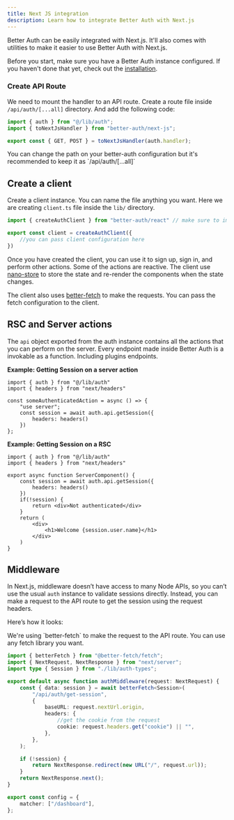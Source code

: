 ```yaml
---
title: Next JS integration
description: Learn how to integrate Better Auth with Next.js
---
```


Better Auth can be easily integrated with Next.js. It'll also comes with utilities to make it easier to use Better Auth with Next.js.

Before you start, make sure you have a Better Auth instance configured. If you haven't done that yet, check out the [installation](/docs/installation).

### Create API Route

We need to mount the handler to an API route. Create a route file inside `/api/auth/[...all]` directory. And add the following code:

```ts title="api/auth/[...all]/route.ts"
import { auth } from "@/lib/auth";
import { toNextJsHandler } from "better-auth/next-js";

export const { GET, POST } = toNextJsHandler(auth.handler);
```

<Callout type="info">
 You can change the path on your better-auth configuration but it's recommended to keep it as `/api/auth/[...all]`
</Callout>

## Create a client

Create a client instance. You can name the file anything you want. Here we are creating `client.ts` file inside the `lib/` directory.

```ts title="client.ts"
import { createAuthClient } from "better-auth/react" // make sure to import from better-auth/react

export const client = createAuthClient({
    //you can pass client configuration here
})
```

Once you have created the client, you can use it to sign up, sign in, and perform other actions.
Some of the actions are reactive. The client use [nano-store](https://github.com/nanostores/nanostores) to store the state and re-render the components when the state changes.

The client also uses [better-fetch](https://github.com/bekacru/better-fetch) to make the requests. You can pass the fetch configuration to the client.

## RSC and Server actions

The `api` object exported from the auth instance contains all the actions that you can perform on the server. Every endpoint made inside Better Auth is a invokable as a function. Including plugins endpoints.

**Example: Getting Session on a server action**

```tsx title="server.ts"
import { auth } from "@/lib/auth"
import { headers } from "next/headers"

const someAuthenticatedAction = async () => {
    "use server";
    const session = await auth.api.getSession({
        headers: headers()
    })
};
```

**Example: Getting Session on a RSC**

```tsx
import { auth } from "@/lib/auth"
import { headers } from "next/headers"

export async function ServerComponent() {
    const session = await auth.api.getSession({
        headers: headers()
    })
    if(!session) {
        return <div>Not authenticated</div>
    }
    return (
        <div>
            <h1>Welcome {session.user.name}</h1>
        </div>
    )
}
```

## Middleware

In Next.js, middleware doesn’t have access to many Node APIs, so you can’t use the usual `auth` instance to validate sessions directly. Instead, you can make a request to the API route to get the session using the request headers.

Here’s how it looks:

<Callout>
We're using `better-fetch` to make the request to the API route. You can use any fetch library you want.
</Callout>

```ts
import { betterFetch } from "@better-fetch/fetch";
import { NextRequest, NextResponse } from "next/server";
import type { Session } from "./lib/auth-types";

export default async function authMiddleware(request: NextRequest) {
	const { data: session } = await betterFetch<Session>(
		"/api/auth/get-session",
		{
			baseURL: request.nextUrl.origin,
			headers: {
				//get the cookie from the request
				cookie: request.headers.get("cookie") || "",
			},
		},
	);

	if (!session) {
		return NextResponse.redirect(new URL("/", request.url));
	}
	return NextResponse.next();
}

export const config = {
	matcher: ["/dashboard"],
};
```